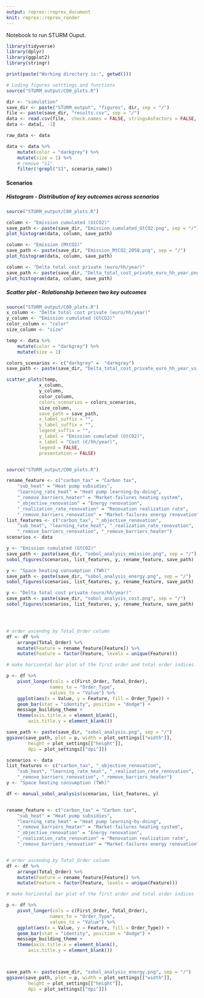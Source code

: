 ```yaml
---
output: reprex::reprex_document
knit: reprex::reprex_render
---
```


Notebook to run STURM Ouput.

```r
library(tidyverse)
library(dplyr)
library(ggplot2)
library(stringr)

print(paste("Working directory is:", getwd()))

# Loding figures setttings and functions
source("STURM_output/C00_plots.R")

dir <- "simulation"
save_dir <- paste("STURM_output", "figures", dir, sep = "/")
file <- paste(save_dir, "results.csv", sep = "/")
data <- read.csv(file,  check.names = FALSE, stringsAsFactors = FALSE, header = TRUE, row.names = NULL)
data <- data[, -1]

raw_data <- data

data <- data %>%
    mutate(color = "darkgrey") %>%
    mutate(size = 1) %>%
    # remove "S1"
    filter(!grepl("S1", scenario_name))
```



#### Scenarios

##### Histogram - Distribution of key outcomes across scenarios
```r
source("STURM_output/C00_plots.R")

column <- "Emission cumulated (GtCO2)"
save_path <- paste(save_dir, "Emission_cumulated_GtCO2.png", sep = "/")
plot_histogram(data, column, save_path)

column <- "Emission (MtCO2)"
save_path <- paste(save_dir, "Emission_MtCO2_2050.png", sep = "/")
plot_histogram(data, column, save_path)

column <- "Delta total cost private (euro/hh/year)"
save_path <- paste(save_dir, "Delta_total_cost_private_euro_hh_year.png", sep = "/")
plot_histogram(data, column, save_path)
```

##### Scatter plot - Relationship between two key outcomes
```r
source("STURM_output/C00_plots.R")
x_column <- "Delta total cost private (euro/hh/year)"
y_column <- "Emission cumulated (GtCO2)"
color_column <- "color"
size_column <- "size"

temp <- data %>%
    mutate(color = "darkgrey") %>%
    mutate(size = 1)

colors_scenarios <- c("darkgrey" =  "darkgrey")
save_path <- paste(save_dir, "Delta_total_cost_private_euro_hh_year_vs_Emission_cumulated_GtCO2.png", sep = "/")

scatter_plots(temp,
            x_column,
            y_column,
            color_column,
            colors_scenarios = colors_scenarios,
            size_column,
            save_path = save_path,
            x_label_suffix = "",
            y_label_suffix = "",
            legend_suffix = "",
            y_label = "Emission cumulated (GtCO2)",
            x_label = "Cost (€/hh/year)",
            legend = FALSE,
            presentation = FALSE)

```

```r

``` 

```r
source("STURM_output/C00_plots.R")

rename_feature <- c("carbon_tax" = "Carbon tax",
    "sub_heat" = "Heat pump subsidies",
    "learning_rate_heat" = "Heat pump learning-by-doing",
    "_remove_barriers_heater" = "Market-failures heating system",
    "_objective_renovation" = "Energy renovation",
    "_realization_rate_renovation" = "Renovation realization rate",
    "_remove_barriers_renovation" = "Market-failures energy renovation")
list_features <- c("carbon_tax", "_objective_renovation",
    "sub_heat", "learning_rate_heat", "_realization_rate_renovation",
    "_remove_barriers_renovation", "_remove_barriers_heater")
scenarios <- data

y <- "Emission cumulated (GtCO2)"
save_path <- paste(save_dir, "sobol_analysis_emission.png", sep = "/")
sobol_figures(scenarios, list_features, y, rename_feature, save_path)

y <- "Space heating consumption (TWh)"
save_path <- paste(save_dir, "sobol_analysis_energy.png", sep = "/")
sobol_figures(scenarios, list_features, y, rename_feature, save_path)

y <- "Delta total cost private (euro/hh/year)"
save_path <- paste(save_dir, "sobol_analysis_cost.png", sep = "/")
sobol_figures(scenarios, list_features, y, rename_feature, save_path)





```

```r

# order ascendng by Total_Order column
df <- df %>%
    arrange(Total_Order) %>%
    mutate(Feature = rename_feature[Feature]) %>%
    mutate(Feature = factor(Feature, levels = unique(Feature)))

# make horizontal bar plot of the first order and total order indices

p <- df %>%
    pivot_longer(cols = c(First_Order, Total_Order),
                names_to = "Order_Type", 
                values_to = "Value") %>%
    ggplot(aes(x = Value, y = Feature, fill = Order_Type)) +
    geom_bar(stat = "identity", position = "dodge") +
    message_building_theme +
    theme(axis.title.x = element_blank(),
        axis.title.y = element_blank()) 

save_path <- paste(save_dir, "sobol_analysis.png", sep = "/")
ggsave(save_path, plot = p, width = plot_settings[["width"]],
        height = plot_settings[["height"]],
        dpi = plot_settings[["dpi"]])

scenarios <- data
list_features <- c("carbon_tax", "_objective_renovation",
    "sub_heat", "learning_rate_heat", "_realization_rate_renovation",
    "_remove_barriers_renovation", "_remove_barriers_heater")
y <- "Space heating consumption (TWh)"

df <- manual_sobol_analysis(scenarios, list_features, y)


rename_feature <- c("carbon_tax" = "Carbon tax",
    "sub_heat" = "Heat pump subsidies",
    "learning_rate_heat" = "Heat pump learning-by-doing",
    "_remove_barriers_heater" = "Market-failures heating system",
    "_objective_renovation" = "Energy renovation",
    "_realization_rate_renovation" = "Renovation realization rate",
    "_remove_barriers_renovation" = "Market-failures energy renovation")


# order ascendng by Total_Order column
df <- df %>%
    arrange(Total_Order) %>%
    mutate(Feature = rename_feature[Feature]) %>%
    mutate(Feature = factor(Feature, levels = unique(Feature)))

# make horizontal bar plot of the first order and total order indices

p <- df %>%
    pivot_longer(cols = c(First_Order, Total_Order),
                names_to = "Order_Type", 
                values_to = "Value") %>%
    ggplot(aes(x = Value, y = Feature, fill = Order_Type)) +
    geom_bar(stat = "identity", position = "dodge") +
    message_building_theme +
    theme(axis.title.x = element_blank(),
        axis.title.y = element_blank()) 




```

```r
save_path <- paste(save_dir, "sobol_analysis_energy.png", sep = "/")
ggsave(save_path, plot = p, width = plot_settings[["width"]],
        height = plot_settings[["height"]],
        dpi = plot_settings[["dpi"]])
```